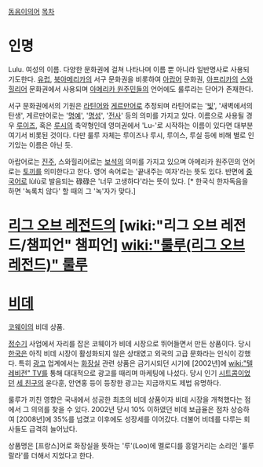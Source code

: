 [[동음이의어]]
[[목차]]
= 인명 =
Lulu. 여성의 이름. 다양한 문화권에 걸쳐 나타나며 이름 뿐 아니라 일반명사로 사용되기도한다. [[유럽]], [[북아메리카]]의 서구 문화권을 비롯하여 [[아랍어]] 문화권, [[아프리카]]의 [[스와힐리어]] 문화권에서 사용되며 [[아메리카 원주민]]들의 언어에도 룰루라는 단어가 존재한다. 

서구 문화권에서의 기원은 [[라틴어]]와 [[게르만어]]로 추정되며 라틴어로는 '[[빛]]', '새벽에서의 탄생', 게르만어로는 '[[명예]]', '[[명성]]', '[[전사]]' 등의 의미를 가지고 있다. 이름으로 사용될 경우 [[루이즈]], 혹은 [[루시]]의 축약형인데 영미권에서 'Lu-'로 시작하는 이름이 있다면 대부분 여기서 비롯된 것이다. 다만 룰루 자체는 루이즈나 루시, 루이스, 루실 등에 비해 별로 인기있는 이름은 아닌 듯.

아랍어로는 [[진주]], 스와힐리어로는 [[보석]]의 의미를 가지고 있으며 아메리카 원주민의 언어로는 [[토끼]]를 의미한다고 한다. 영어 속어로는 '끝내주는 여자'라는 뜻도 있다. 반면에 [[중국어]]로 lùlù로 발음되는 碌碌은 '너무 고생하다'라는 뜻이 있다. [* 한국식 한자독음을 하면 '녹록치 않다' 할 때의 그 '녹'자가 맞다.]
= [[리그 오브 레전드]]의 [wiki:"리그 오브 레전드/챔피언" 챔피언] [[wiki:"룰루(리그 오브 레전드)" 룰루]] =
= [[비데]] =
[[코웨이]]의 비데 상품.

[[정수기]] 사업에서 자리를 잡은 코웨이가 비데 시장으로 뛰어들면서 만든 상품이다. 당시 [[한국]]은 아직 비데 시장이 활성화되지 않은 상태였고 외국의 고급 문화라는 인식이 강했다. 특히 [[광고]] 업계에서는 [[화장실]] 관련 상품은 금기시되던 시기에 [2002년]에 [[wiki:"텔레비전" TV]]를 통해 대대적으로 광고를 때리며 마케팅에 나섰다. 당시 인기 [[시트콤]]이었던 [[세 친구]]의 윤다훈, 안연홍 등이 등장한 광고는 지금까지도 제법 유명하다.

룰루가 끼친 영향은 국내에서 성공한 최초의 비데 상품이자 비데 시장을 개척했다는 점에서 그 의의를 찾을 수 있다. 2002년 당시 10% 이하였던 비데 보급율은 점차 상승하여 [2008년]에 35%를 넘겼고 이후에도 성장세를 이어갔다. 더불어 비데를 다루는 회사들도 급격히 늘어났다. 

상품명은 [프랑스]어로 화장실을 뜻하는 '루'(Loo)에 멜로디를 흥얼거리는 소리인 '룰루랄라'를 더해서 지었다고 한다.
